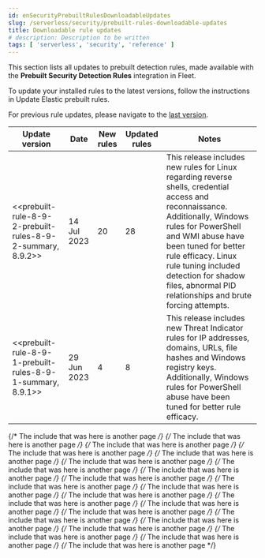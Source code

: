 ```yaml
---
id: enSecurityPrebuiltRulesDownloadableUpdates
slug: /serverless/security/prebuilt-rules-downloadable-updates
title: Downloadable rule updates
# description: Description to be written
tags: [ 'serverless', 'security', 'reference' ]
---
```


<div id="prebuilt-rules-downloadable-updates"></div>

This section lists all updates to prebuilt detection rules, made available with the **Prebuilt Security Detection Rules** integration in Fleet.

To update your installed rules to the latest versions, follow the instructions in <DocLink id="enSecurityPrebuiltRulesManagement" section="update-elastic-prebuilt-rules">Update Elastic prebuilt rules</DocLink>.

For previous rule updates, please navigate to the [last version](https://www.elastic.co/guide/en/security/8.8/prebuilt-rules-downloadable-updates.html).

| Update version | Date | New rules | Updated rules | Notes |
|---|---|---|---|---|
| \<\<prebuilt-rule-8-9-2-prebuilt-rules-8-9-2-summary, 8.9.2>> | 14 Jul 2023 | 20 | 28 |  This release includes new rules for Linux regarding reverse shells, credential access and reconnaissance. Additionally, Windows rules for PowerShell and WMI abuse have been tuned for better rule efficacy. Linux rule tuning included detection for shadow files, abnormal PID relationships and brute forcing attempts. |
| \<\<prebuilt-rule-8-9-1-prebuilt-rules-8-9-1-summary, 8.9.1>> | 29 Jun 2023 | 4 | 8 |  This release includes new Threat Indicator rules for IP addresses, domains, URLs, file hashes and Windows registry keys. Additionally, Windows rules for PowerShell abuse have been tuned for better rule efficacy. |

{/* The include that was here is another page */}
{/* The include that was here is another page */}
{/* The include that was here is another page */}
{/* The include that was here is another page */}
{/* The include that was here is another page */}
{/* The include that was here is another page */}
{/* The include that was here is another page */}
{/* The include that was here is another page */}
{/* The include that was here is another page */}
{/* The include that was here is another page */}
{/* The include that was here is another page */}
{/* The include that was here is another page */}
{/* The include that was here is another page */}
{/* The include that was here is another page */}
{/* The include that was here is another page */}
{/* The include that was here is another page */}
{/* The include that was here is another page */}
{/* The include that was here is another page */}
{/* The include that was here is another page */}
{/* The include that was here is another page */}
{/* The include that was here is another page */}
